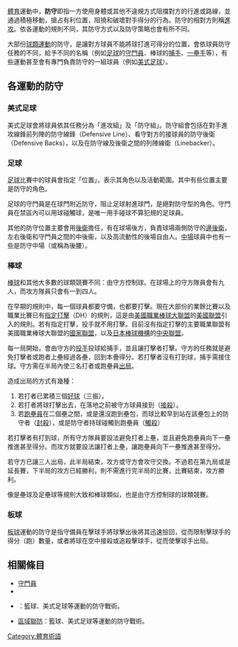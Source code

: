 {{Unreferenced|time=2020-11-21T11:48:06+00:00}}
[[体育运动|體育]]運動中，'''防守'''即指一方使用身體或其他不違規方式阻擋對方的行進或路線，並通過積極移動，搶占有利位置，阻撓和破壞對手得分的行為。防守的相對方則稱[[進攻|進攻]]。依各運動的規則不同，其防守方式以及防守策略也會有所不同。

大部份[[球類運動|球類運動]]的防守，是讓對方球員不能將球打進可得分的位置，會依球員防守任務的不同，給予不同的名稱（例如[[足球|足球]]的[[守門員_(足球)|守門員]]、棒球的[[捕手|捕手]]、[[一壘手|一壘手]]等），有些運動甚至會有專門負責防守的一組球員（例如[[美式足球|美式足球]]）。

==各運動的防守==
===美式足球===
{{main|美式足球#防守组（防守队）}}
美式足球會將球員依其任務分為「進攻組」及「防守組」。防守組會包括在對手進攻線鋒前列陣的防守線鋒（Defensive Line）、看守對方的接球員的防守後衛（Defensive Backs），以及在防守線及後衛之間的列陣線衛（Linebacker）。

===足球===
{{main|足球位置}}
[[足球|足球]]比賽中的球員會指定「位置」，表示其角色以及活動範圍。其中有些位置主要是防守的角色。

足球的守門員是在球門附近防守，阻止足球射進球門，是絕對防守型的角色。守門員在禁區內可以用球碰觸球，是唯一用手碰球不算犯規的足球員。

其他的防守位置主要會用[[後衛_(足球)|後衛]]擔任，有在球場後方，負責球場兩側防守的[[邊後衛|邊後衛]]，左右後衛和守門員之間的中後衞，以及高流動性的後場自由人。[[中場|中場]]球員中也有一些是防守中場（或稱為後腰）。

===棒球===
[[棒球|棒球]]和其他大多數的球類競賽不同：由守方控制球。在球場上的守方隊員會有九人，而攻方隊員只會有一到四人。

在早期的規則中，每一個球員都要守備，也都要打擊。現在大部份的業餘比賽以及職業比賽已有[[指定打擊|指定打擊]]（DH）的規則，這是由[[美國職業棒球大聯盟|美國職業棒球大聯盟]]的[[美國聯盟|美國聯盟]]引入的規則。若有指定打擊，投手就不用打擊。目前沒有指定打擊的主要職業聯盟有美國職業棒球大聯盟的[[國家聯盟|國家聯盟]]，以及[[日本棒球機構|日本棒球機構]]的[[中央聯盟|中央聯盟]]。

每一局開始，會由守方的[[投手|投手]]投球給捕手，並且讓打擊者打擊。守方的任務就是避免打擊者或跑者上壘經過各壘，回到本疊得分。若打擊者沒有打到球，捕手需接住球。守方需在半局內使三名打者或跑壘員[[出局_(棒球)|出局]]。

造成出局的方式有幾種：
#若打者已累積三個[[好球帶|好球]]（三振）。
#若打者將球打擊出去，在落地之前被守方球員接到（[[接殺_(棒球)|接殺]]）。
#若[[跑壘員|跑壘員]]在二個壘之間，或是還沒跑到壘包，而球比較早到站在該壘包上的防守者（[[封殺_(棒球)|封殺]]），或是防守者持球碰觸到跑壘員（[[觸殺|觸殺]]）

若打擊者有打到球，所有守方隊員要設法避免打者上壘，並且避免跑壘員向下一壘推進甚至得分。而攻方就要設法讓打者上壘，讓跑壘員向下一壘推進甚至得分。

若守方已讓三人出局，此半局結束，攻方或守方會攻守交換。不過若在第九局或是延長賽，下半局的攻方已經勝利，則不需進行完半局的比賽，比賽結束，攻方勝利。

像是壘球及足壘球等規則大致和棒球類似，也是由守方控制球的球類競賽。

{{Baseball Positions}}

===板球===
{{main|防守 (板球)}}
[[板球|板球]]運動的防守是指守備員在擊球手將球擊出後將其迅速撿回，從而限制擊球手的得分（跑）數量，或者將球在空中接殺或追殺擊球手，從而使擊球手出局。

==相關條目==
*[[守門員|守門員]]
*{{le|守門員 (冰上曲棍球)|Goaltender}}
*{{le|人盯人防守|Man-to-man defense}}：籃球、美式足球等運動的防守戰術。
*[[區域聯防|區域聯防]]：籃球、美式足球等運動的防守戰術。

[[Category:體育術語|Category:體育術語]]